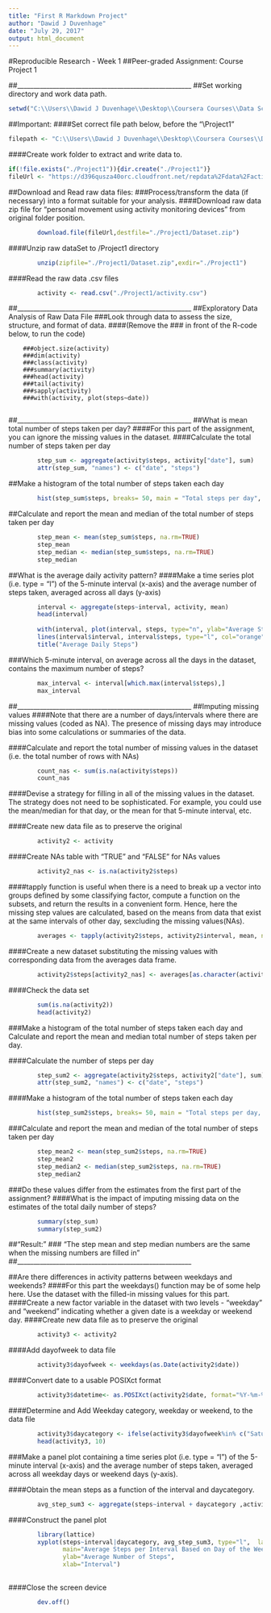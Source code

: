 ```yaml
---
title: "First R Markdown Project"
author: "Dawid J Duvenhage"
date: "July 29, 2017"
output: html_document
---
```


#Reproducible Research - Week 1
##Peer-graded Assignment: Course Project 1

##______________________________________________________
##Set working directory and work data path.
```r
setwd("C:\\Users\\Dawid J Duvenhage\\Desktop\\Coursera Courses\\Data Scientist Specialization\\5_Reproducible Research\\Week 2 Lectures_RR\\Project 1")
```

##Important:
####Set correct file path below, before the "\\Project1"
```r
filepath <- "C:\\Users\\Dawid J Duvenhage\\Desktop\\Coursera Courses\\Data Scientist Specialization\\5_Reproducible Research\\Week 2 Lectures_RR\\Project 1\\Project1"
```
####Create work folder to extract and write data to.
```r
if(!file.exists("./Project1")){dir.create("./Project1")}
fileUrl <- "https://d396qusza40orc.cloudfront.net/repdata%2Fdata%2Factivity.zip"
```
##Download and Read raw data files:
###Process/transform the data (if necessary) into a format suitable for your analysis.
####Download raw data zip file for "personal movement using activity monitoring devices" from original folder position.
```r
        download.file(fileUrl,destfile="./Project1/Dataset.zip")
```
####Unzip raw dataSet to /Project1 directory
```r
        unzip(zipfile="./Project1/Dataset.zip",exdir="./Project1")
```
####Read the raw data .csv files 
```r
        activity <- read.csv("./Project1/activity.csv")
```
##______________________________________________________
##Exploratory Data Analysis of Raw Data File
###Look through data to assess the size, structure, and format of data.
####(Remove the ### in front of the R-code below, to run the code)

        ###object.size(activity)
        ###dim(activity)
        ###class(activity)
        ###summary(activity)
        ###head(activity)
        ###tail(activity)
        ###sapply(activity)
        ###with(activity, plot(steps~date))
      
##______________________________________________________
##What is mean total number of steps taken per day?
####For this part of the assignment, you can ignore the missing values in the dataset.
####Calculate the total number of steps taken per day
```r
        step_sum <- aggregate(activity$steps, activity["date"], sum)
        attr(step_sum, "names") <- c("date", "steps")
``` 
##Make a histogram of the total number of steps taken each day
```r
        hist(step_sum$steps, breaks= 50, main = "Total steps per day", xlab = "totals steps", col="green")
``` 

##Calculate and report the mean and median of the total number of steps taken per day
```r
        step_mean <- mean(step_sum$steps, na.rm=TRUE)
        step_mean
        step_median <- median(step_sum$steps, na.rm=TRUE)
        step_median
```       
##What is the average daily activity pattern?
####Make a time series plot (i.e. type = "l") of the 5-minute interval (x-axis) and the average number of steps taken, averaged across all days (y-axis)
```r
        interval <- aggregate(steps~interval, activity, mean)
        head(interval)
        
        with(interval, plot(interval, steps, type="n", ylab="Average Steps per Day") )
        lines(interval$interval, interval$steps, type="l", col="orange")
        title("Average Daily Steps")
```    

###Which 5-minute interval, on average across all the days in the dataset, contains the maximum number of steps?
```r
        max_interval <- interval[which.max(interval$steps),]
        max_interval
```          
##______________________________________________________
##Imputing missing values
####Note that there are a number of days/intervals where there are missing values (coded as NA). The presence of missing days may introduce bias into some calculations or summaries of the data.

####Calculate and report the total number of missing values in the dataset (i.e. the total number of rows with NAs)
```r
        count_nas <- sum(is.na(activity$steps))
        count_nas
```         
####Devise a strategy for filling in all of the missing values in the dataset. The strategy does not need to be sophisticated. For example, you could use the mean/median for that day, or the mean for that 5-minute interval, etc.

####Create new data file as to preserve the original
```r
        activity2 <- activity
```  
####Create NAs table with "TRUE" and "FALSE" for NAs values
```r
        activity2_nas <- is.na(activity2$steps)
```        
####tapply function is useful when there is a need to break up a vector into groups defined by some classifying factor, compute a function on the subsets, and return the results in a convenient form. Hence, here the missing step values are calculated, based on the means from data that exist at the same intervals of other day, sexcluding the missing values(NAs).
```r
        averages <- tapply(activity2$steps, activity2$interval, mean, na.rm=TRUE, simplify = TRUE)
```
####Create a new dataset substituting the missing values with corresponding data from the averages data frame.
```r
        activity2$steps[activity2_nas] <- averages[as.character(activity2$interval[activity2_nas])]
```  
####Check the data set
```r
        sum(is.na(activity2))
        head(activity2)
```        
###Make a histogram of the total number of steps taken each day and Calculate and report the mean and median total number of steps taken per day.

####Calculate the number of steps per day
```r
        step_sum2 <- aggregate(activity2$steps, activity2["date"], sum)
        attr(step_sum2, "names") <- c("date", "steps")
```         
####Make a histogram of the total number of steps taken each day
```r
        hist(step_sum2$steps, breaks= 50, main = "Total steps per day, adjusted for missing data.", xlab = "totals steps", col="yellow")
```       

###Calculate and report the mean and median of the total number of steps taken per day
```r
        step_mean2 <- mean(step_sum2$steps, na.rm=TRUE)
        step_mean2
        step_median2 <- median(step_sum2$steps, na.rm=TRUE)
        step_median2
```          
###Do these values differ from the estimates from the first part of the assignment? 
####What is the impact of imputing missing data on the estimates of the total daily number of steps?   
```r
        summary(step_sum)
        summary(step_sum2)
```          
##"Result:" 
###         "The step mean and step median numbers are the same when the missing numbers are filled in"
##______________________________________________________

##Are there differences in activity patterns between weekdays and weekends?
####For this part the weekdays() function may be of some help here. Use the dataset with the filled-in missing values for this part.
####Create a new factor variable in the dataset with two levels - "weekday" and "weekend" indicating whether a given date is a weekday or weekend day.
####Create new data file as to preserve the original
```r
        activity3 <- activity2
```         
####Add dayofweek to data file
```r
        activity3$dayofweek <- weekdays(as.Date(activity2$date))
```         
####Convert date to a usable POSIXct format
```r
        activity3$datetime<- as.POSIXct(activity2$date, format="%Y-%m-%d")   
```         
####Determine and Add Weekday category, weekday or weekend, to the data file
```r
        activity3$daycategory <- ifelse(activity3$dayofweek%in% c("Saturday", "Sunday"), "Weekend", "Weekday")
        head(activity3, 10)
```        
###Make a panel plot containing a time series plot (i.e. type = "l") of the 5-minute interval (x-axis) and the average number of steps taken, averaged across all weekday days or weekend days (y-axis).    

####Obtain the mean steps as a function of the interval and daycategory.
```r
        avg_step_sum3 <- aggregate(steps~interval + daycategory ,activity3, mean)
```         
####Construct the panel plot
```r
        library(lattice) 
        xyplot(steps~interval|daycategory, avg_step_sum3, type="l",  layout = c(1,2),
               main="Average Steps per Interval Based on Day of the Week Category",
               ylab="Average Number of Steps", 
               xlab="Interval")
        
```          

####Close the screen device
```r
        dev.off()
``` 